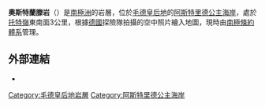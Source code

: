{{Coord|71|24|S|14|2|E|source:GNIS|display=title}}

'''奧斯特蘭滕岩'''（{{lang-en|Austranten Rock}}）是[[南極洲|南極洲]]的岩層，位於[[毛德皇后地|毛德皇后地]]的[[阿斯特里德公主海岸|阿斯特里德公主海岸]]，處於[[托特嶺|托特嶺]]東南面3公里，根據[[德國|德國]]探險隊拍攝的空中照片繪入地圖，現時由[[南極條約體系|南極條約體系]]管理。

==外部連結==
* {{usgs-gazetteer|id=756}}

{{DEFAULTSORT:Austranten Rock}}
[[Category:毛德皇后地岩層|Category:毛德皇后地岩層]]
[[Category:阿斯特里德公主海岸|Category:阿斯特里德公主海岸]]


{{PrincessAstridCoast-geo-stub}}